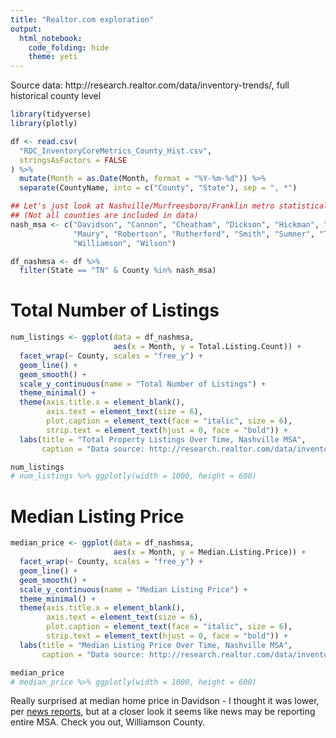 ```yaml
---
title: "Realtor.com exploration"
output:
  html_notebook:
    code_folding: hide
    theme: yeti
---
```


Source data: http://research.realtor.com/data/inventory-trends/, full historical county level

```r
library(tidyverse)
library(plotly)

df <- read.csv(
  "RDC_InventoryCoreMetrics_County_Hist.csv",
  stringsAsFactors = FALSE
) %>%
  mutate(Month = as.Date(Month, format = "%Y-%m-%d")) %>%
  separate(CountyName, into = c("County", "State"), sep = ", *")

## Let's just look at Nashville/Murfreesboro/Franklin metro statistical area
## (Not all counties are included in data)
nash_msa <- c("Davidson", "Cannon", "Cheatham", "Dickson", "Hickman", "Macon",
              "Maury", "Robertson", "Rutherford", "Smith", "Sumner", "Trousdale",
              "Williamson", "Wilson")

df_nashmsa <- df %>%
  filter(State == "TN" & County %in% nash_msa)

```

# Total Number of Listings
```r
num_listings <- ggplot(data = df_nashmsa,
                       aes(x = Month, y = Total.Listing.Count)) +
  facet_wrap(~ County, scales = "free_y") +
  geom_line() +
  geom_smooth() +
  scale_y_continuous(name = "Total Number of Listings") +
  theme_minimal() +
  theme(axis.title.x = element_blank(),
        axis.text = element_text(size = 6),
        plot.caption = element_text(face = "italic", size = 6),
        strip.text = element_text(hjust = 0, face = "bold")) +
  labs(title = "Total Property Listings Over Time, Nashville MSA",
       caption = "Data source: http://research.realtor.com/data/inventory-trends/")

num_listings
# num_listings %>% ggplotly(width = 1000, height = 600)

```

# Median Listing Price
```r
median_price <- ggplot(data = df_nashmsa,
                       aes(x = Month, y = Median.Listing.Price)) +
  facet_wrap(~ County, scales = "free_y") +
  geom_line() +
  geom_smooth() +
  scale_y_continuous(name = "Median Listing Price") +
  theme_minimal() +
  theme(axis.title.x = element_blank(),
        axis.text = element_text(size = 6),
        plot.caption = element_text(face = "italic", size = 6),
        strip.text = element_text(hjust = 0, face = "bold")) +
  labs(title = "Median Listing Price Over Time, Nashville MSA",
       caption = "Data source: http://research.realtor.com/data/inventory-trends/")

median_price
# median_price %>% ggplotly(width = 1000, height = 600)

```

Really surprised at median home price in Davidson - I thought it was lower, per [news reports](http://nashvillepublicradio.org/post/nashville-home-sales-market-still-hot-hot-hot#stream/0), but at a closer look it seems like news may be reporting entire MSA. Check you out, Williamson County.
